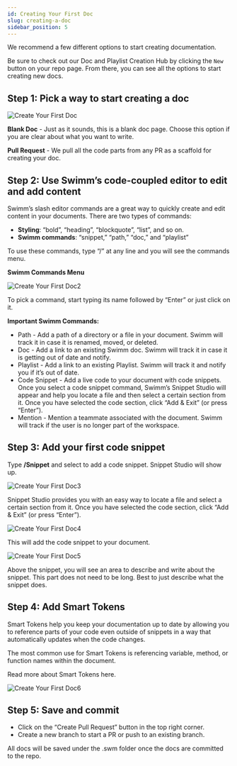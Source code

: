 ```yaml
---
id: Creating Your First Doc
slug: creating-a-doc
sidebar_position: 5
---
```


We recommend a few different options to start creating documentation.

Be sure to check out our Doc and Playlist Creation Hub by clicking the `New` button on your repo page. From there, you can see all the options to start creating new docs. 



## Step 1: Pick a way to start creating a doc


![Create Your First Doc](../../static/img/Create_First_Doc1.png)

**Blank Doc** - Just as it sounds, this is a blank doc page. Choose this option if you are clear about what you want to write.

**Pull Request** - We pull all the code parts from any PR as a scaffold for creating your doc. 

## Step 2: Use Swimm’s code-coupled editor to edit and add content

Swimm’s slash editor commands are a great way to quickly create and edit content in your documents. 
There are two types of commands:
- **Styling**: “bold”, “heading”, “blockquote”, “list”, and so on.
- **Swimm commands**: “snippet,” “path,” “doc,” and “playlist”
 
To use these commands, type “/” at any line and you will see the commands menu.

**Swimm Commands Menu**

![Create Your First Doc2](../../static/img/Create_First_Doc2.png)

To pick a command, start typing its name followed by “Enter” or just click on it.
 
**Important Swimm Commands:**
- Path - Add a path of a directory or a file in your document. Swimm will track it in case it is renamed, moved, or deleted. 
- Doc - Add a link to an existing Swimm doc. Swimm will track it in case it is getting out of date and notify. 
- Playlist - Add a link to an existing Playlist. Swimm will track it and notify you if it’s out of date. 
- Code Snippet - Add a live code to your document with code snippets. Once you select a code snippet command, Swimm’s Snippet Studio will appear and help you locate a file and then select a certain section from it. Once you have selected the code section, click “Add & Exit” (or press “Enter”).
- Mention - Mention a teammate associated with the document. Swimm will track if the user is no longer part of the workspace.

## Step 3: Add your first code snippet
Type **/Snippet** and select to add a code snippet. Snippet Studio will show up.

![Create Your First Doc3](../../static/img/Create_First_Doc3.png)

Snippet Studio provides you with an easy way to locate a file and select a certain section from it. Once you have selected the code section, click “Add & Exit” (or press “Enter”).

![Create Your First Doc4](../../static/img/Create_First_Doc4.png)

This will add the code snippet to your document.

![Create Your First Doc5](../../static/img/Create_First_Doc5.png)

Above the snippet, you will see an area to describe and write about the snippet. This part does not need to be long. Best to just describe what the snippet does.

## Step 4: Add Smart Tokens
Smart Tokens help you keep your documentation up to date by allowing you to reference parts of your code even outside of snippets in a way that automatically updates when the code changes.

The most common use for Smart Tokens is referencing variable, method, or function names within the document. 

Read more about <Link to="https://docs.swimm.io/docs/Features/editor-commands/"> Smart Tokens here.</Link>


![Create Your First Doc6](../../static/img/Create_First_Doc6.gif)

## Step 5: Save and commit

- Click on the “Create Pull Request” button in the top right corner.
- Create a new branch to start a PR or push to an existing branch.

All docs will be saved under the .swm folder once the docs are committed to the repo.
